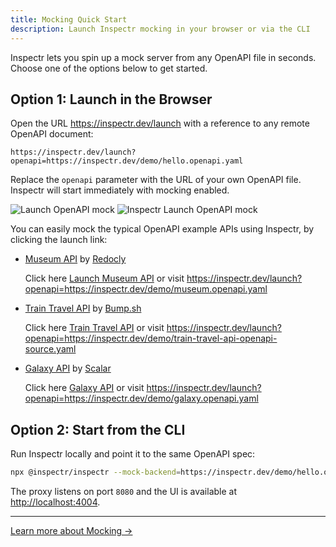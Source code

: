 ```yaml
---
title: Mocking Quick Start
description: Launch Inspectr mocking in your browser or via the CLI
---
```


Inspectr lets you spin up a mock server from any OpenAPI file in seconds. Choose one of the options below to get started.

## Option 1: Launch in the Browser

Open the URL https://inspectr.dev/launch with a reference to any remote OpenAPI document:

```
https://inspectr.dev/launch?openapi=https://inspectr.dev/demo/hello.openapi.yaml
```

Replace the `openapi` parameter with the URL of your own OpenAPI file. Inspectr will start immediately with mocking enabled.

<Image src={launchWebsite} alt="Launch OpenAPI mock" />

<Image src={launchInspectr} alt="Inspectr Launch OpenAPI mock" />

You can easily mock the typical OpenAPI example APIs using Inspectr, by clicking the launch link:

- [Museum API](https://redocly.com/demo/openapi/museum-api) by [Redocly](https://redocly.com/)

  Click here [Launch Museum API](https://inspectr.dev/launch?openapi=https://inspectr.dev/demo/museum.openapi.yaml) or visit https://inspectr.dev/launch?openapi=https://inspectr.dev/demo/museum.openapi.yaml

- [Train Travel API](https://bump.sh/bump-examples/doc/train-travel-api/) by [Bump.sh](https://bump.sh/)

  Click here [Train Travel API](https://inspectr.dev/launch?openapi=https://inspectr.dev/demo/train-travel-api-openapi-source.yaml) or visit https://inspectr.dev/launch?openapi=https://inspectr.dev/demo/train-travel-api-openapi-source.yaml

- [Galaxy API](https://galaxy.scalar.com/) by [Scalar](https://scalar.com/)

  Click here [Galaxy API](https://inspectr.dev/launch?openapi=https://inspectr.dev/demo/galaxy.openapi.yaml) or visit https://inspectr.dev/launch?openapi=https://inspectr.dev/demo/galaxy.openapi.yaml


## Option 2: Start from the CLI

Run Inspectr locally and point it to the same OpenAPI spec:

```bash
npx @inspectr/inspectr --mock-backend=https://inspectr.dev/demo/hello.openapi.yaml
```

The proxy listens on port `8080` and the UI is available at [http://localhost:4004](http://localhost:4004).

---

[Learn more about Mocking →](/docs/guides/mocking)